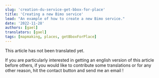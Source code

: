 ```yaml
---
slug: 'creation-du-service-get-bbox-for-place'
title: 'Creating a new Bimo service'
lead: "An example of how to create a new Bimo service."
date: '2022-11-28'
authors: [gael]
translators: [gael]
tags: [mapmaking, places, getBboxForPlace]
---
```


This article has not been translated yet.

If you are particularly interested in getting an english version of this article before others, if you would like to contribute some translations or for any other reason, hit the contact button and send me an email !

